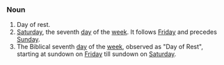 ===Noun===
#Day of rest.
#[[Saturday]], the seventh [[day]] of the [[week]]. It follows [[Friday]] and precedes [[Sunday]].
#The Biblical seventh [[day]] of the [[week]], observed as "Day of Rest", starting at sundown on [[Friday]] till sundown on [[Saturday]].